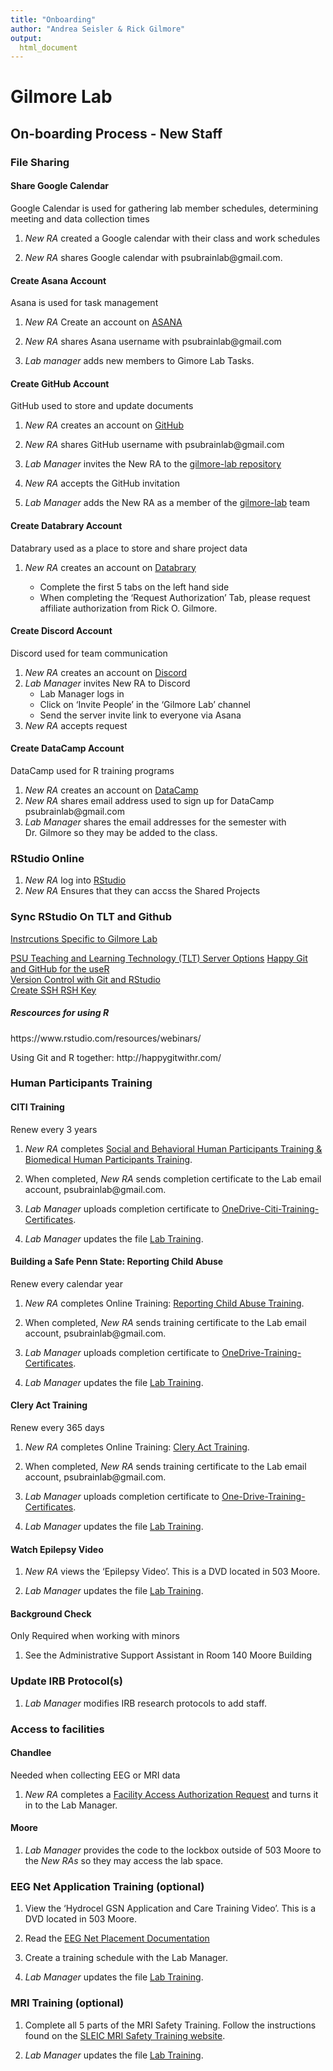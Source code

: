 ```yaml
---
title: "Onboarding"
author: "Andrea Seisler & Rick Gilmore"
output: 
  html_document
---
```


# Gilmore Lab

## On-boarding Process - New Staff

### File Sharing 

#### Share Google Calendar 
Google Calendar is used for gathering lab member schedules, determining meeting and data collection times

1. *New RA* created a Google calendar with their class and work schedules

2. *New RA* shares Google calendar with psubrainlab@gmail.com.

#### Create Asana Account 
Asana is used for task management

1. *New RA* Create an account on [ASANA](https://app.asana.com/)

2. *New RA* shares Asana username with psubrainlab@gmail.com

3. *Lab manager* adds new members to Gimore Lab Tasks.

#### Create GitHub Account 
GitHub used to store and update documents

1. *New RA* creates an account on [GitHub](https://github.com/)

2. *New RA* shares GitHub username with psubrainlab@gmail.com

3. *Lab Manager* invites the New RA to the [gilmore-lab repository](https://github.com/orgs/gilmore-lab/people)

4. *New RA* accepts the GitHub invitation

5. *Lab Manager* adds the New RA as a member of the [gilmore-lab](https://github.com/orgs/gilmore-lab/teams/gilmore-lab/members) team 

#### Create Databrary Account

Databrary used as a place to store and share project data

1. *New RA* creates an account on [Databrary](https://nyu.databrary.org/user/register?page=create)

    - Complete the first 5 tabs on the left hand side  
    - When completing the 'Request Authorization' Tab, please request affiliate authorization from Rick O. Gilmore.  
  
#### Create Discord Account 
Discord used for team communication

1. *New RA* creates an account on [Discord](https://discord.com/)
2. *Lab Manager* invites New RA to Discord
    - Lab Manager logs in
    - Click on 'Invite People' in the 'Gilmore Lab' channel
    - Send the server invite link to everyone via Asana
3. *New RA* accepts request

#### Create DataCamp Account 
DataCamp used for R training programs  

1. *New RA* creates an account on [DataCamp](https://www.datacamp.com/)  
2. *New RA* shares email address used to sign up for DataCamp psubrainlab@gmail.com  
3. *Lab Manager* shares the email addresses for the semester with Dr. Gilmore so they may be added to the class.  

### RStudio Online

1. *New RA* log into [RStudio](https://rstudio.tlt.psu.edu/s/af233cfc78a318b9e0671/auth-sign-in) 
2. *New RA* Ensures that they can accss the Shared Projects

### Sync RStudio On TLT and Github

[Instrcutions Specific to Gilmore Lab](r-rstudio-setup.html)

[PSU Teaching and Learning Technology (TLT) Server Options](https://lat.tlt.psu.edu/home/remoteaccess/oss-web-apps/)
[Happy Git and GitHub for the useR](http://happygitwithr.com/)  
[Version Control with Git and RStudio](https://support.rstudio.com/hc/en-us/articles/200532077-Version-Control-with-Git-and-SVN)  
[Create SSH RSH Key](https://www.r-bloggers.com/rstudio-and-github/)  

##### Rescources for using R
https://www.rstudio.com/resources/webinars/

Using Git and R together: http://happygitwithr.com/

### Human Participants Training 

#### CITI Training
Renew every 3 years  

1. *New RA* completes [Social and Behavioral Human Participants Training & Biomedical Human Participants Training](http://citi.psu.edu/).   

2. When completed, *New RA* sends completion certificate to the Lab email account, psubrainlab@gmail.com.

3. *Lab Manager* uploads completion certificate to [OneDrive-Citi-Training-Certificates](https://pennstateoffice365.sharepoint.com/:f:/r/sites/b-gilmore-lab-group/Shared%20Documents/gilmore-lab/irb/citi-training-certificates?csf=1&web=1&e=RBNZCV).

3. *Lab Manager* updates the file [Lab Training](https://pennstateoffice365.sharepoint.com/:f:/r/sites/b-gilmore-lab-group/Shared%20Documents/gilmore-lab/people/staff/training-certificates?csf=1&web=1&e=TtRakY).

#### Building a Safe Penn State: Reporting Child Abuse
Renew every calendar year

1. *New RA* completes Online Training: [Reporting Child Abuse Training](http://lrn.psu.edu/). 

2. When completed, *New RA* sends training certificate to the Lab email account, psubrainlab@gmail.com.

3. *Lab Manager* uploads completion certificate to [OneDrive-Training-Certificates](https://pennstateoffice365.sharepoint.com/:f:/r/sites/b-gilmore-lab-group/Shared%20Documents/gilmore-lab/people/staff/training-certificates?csf=1&web=1&e=TtRakY).

4. *Lab Manager* updates the file [Lab Training](https://pennstateoffice365.sharepoint.com/:f:/r/sites/b-gilmore-lab-group/Shared%20Documents/gilmore-lab/people/staff/training-certificates?csf=1&web=1&e=TtRakY).

#### Clery Act Training 
Renew every 365 days

1. *New RA* completes Online Training: [Clery Act Training](http://lrn.psu.edu/). 

2. When completed, *New RA* sends training certificate to the Lab email account, psubrainlab@gmail.com.

3. *Lab Manager* uploads completion certificate to [One-Drive-Training-Certificates](https://pennstateoffice365.sharepoint.com/:f:/r/sites/b-gilmore-lab-group/Shared%20Documents/gilmore-lab/people/staff/training-certificates?csf=1&web=1&e=TtRakY).

4. *Lab Manager* updates the file [Lab Training](https://pennstateoffice365.sharepoint.com/:f:/r/sites/b-gilmore-lab-group/Shared%20Documents/gilmore-lab/people/staff/training-certificates?csf=1&web=1&e=TtRakY).

#### Watch Epilepsy Video

1. *New RA* views the 'Epilepsy Video'. This is a DVD located in 503 Moore.

2. *Lab Manager* updates the file [Lab Training](https://psu.app.box.com/files/0/f/2115018490/1/f_25313038037).

#### Background Check 
Only Required when working with minors

1. See the Administrative Support Assistant in Room 140 Moore Building

### Update IRB Protocol(s) 
1. *Lab Manager* modifies IRB research protocols to add staff.

### Access to facilities

#### Chandlee
Needed when collecting EEG or MRI data  

1. *New RA* completes a [Facility Access Authorization Request](https://www.imaging.psu.edu/sites/sleic/files/SLEIC%20FAR%20Form%20Student%20-%20card%20swipe.pdf) and turns it in to the Lab Manager.

#### Moore 
1. *Lab Manager* provides the code to the lockbox outside of 503 Moore to the *New RAs* so they may access the lab space.

<!-- ### Create Lab Notebook ### - Do we still do this? -->

<!-- 1. *New RA* creates lab folder notebook in Google docs. Format should be gilmore-lab-notebook-smith-joe ????? -->
<!-- 2. *New RA* shares lab notebook folder with psubrainlab@gmail.com, thatrickgilmore@gmail.com  ????? -->

### EEG Net Application Training (optional)

1. View the ‘Hydrocel GSN Application and Care Training Video’. This is a DVD located in 503 Moore.

2. Read the [EEG Net Placement Documentation](https://github.com/gilmore-lab/protocols/blob/master/Applying_EEG_Nets_and_Minimizing_Impedances.md)

3. Create a training schedule with the Lab Manager.

4. *Lab Manager* updates the file [Lab Training](https://psu.app.box.com/files/0/f/2115018490/1/f_25313038037).

### MRI Training (optional) 

1. Complete all 5 parts of the MRI Safety Training. Follow the instructions found on the [SLEIC MRI Safety Training website](https://www.imaging.psu.edu/for-investigators/3t-mri-facility/3t-mri-safety-training). 

2. *Lab Manager* updates the file [Lab Training](https://psu.app.box.com/files/0/f/2115018490/1/f_25313038037).
